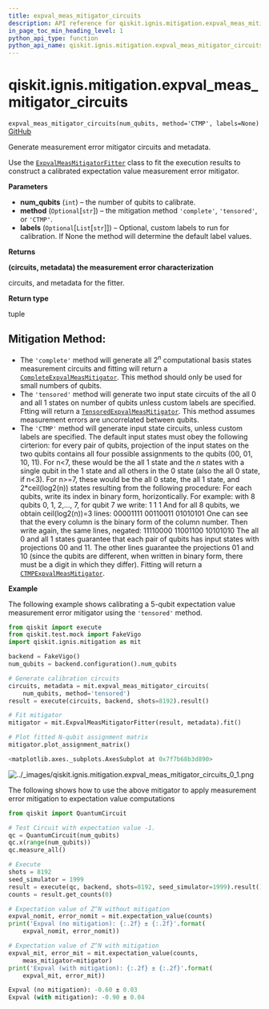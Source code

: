 ```yaml
---
title: expval_meas_mitigator_circuits
description: API reference for qiskit.ignis.mitigation.expval_meas_mitigator_circuits
in_page_toc_min_heading_level: 1
python_api_type: function
python_api_name: qiskit.ignis.mitigation.expval_meas_mitigator_circuits
---
```


# qiskit.ignis.mitigation.expval\_meas\_mitigator\_circuits

<span id="qiskit.ignis.mitigation.expval_meas_mitigator_circuits" />

`expval_meas_mitigator_circuits(num_qubits, method='CTMP', labels=None)` [GitHub](https://github.com/qiskit-community/qiskit-ignis/tree/stable/0.6/qiskit/ignis/mitigation/expval/circuits.py "view source code")

Generate measurement error mitigator circuits and metadata.

Use the [`ExpvalMeasMitigatorFitter`](qiskit.ignis.mitigation.ExpvalMeasMitigatorFitter "qiskit.ignis.mitigation.ExpvalMeasMitigatorFitter") class to fit the execution results to construct a calibrated expectation value measurement error mitigator.

**Parameters**

*   **num\_qubits** (`int`) – the number of qubits to calibrate.
*   **method** (`Optional`\[`str`]) – the mitigation method `'complete'`, `'tensored'`, or `'CTMP'`.
*   **labels** (`Optional`\[`List`\[`str`]]) – Optional, custom labels to run for calibration. If None the method will determine the default label values.

**Returns**

**(circuits, metadata) the measurement error characterization**

circuits, and metadata for the fitter.

**Return type**

tuple

## Mitigation Method:

*   The `'complete'` method will generate all $2^n$ computational basis states measurement circuits and fitting will return a [`CompleteExpvalMeasMitigator`](qiskit.ignis.mitigation.CompleteExpvalMeasMitigator "qiskit.ignis.mitigation.CompleteExpvalMeasMitigator"). This method should only be used for small numbers of qubits.
*   The `'tensored'` method will generate two input state circuits of the all 0 and all 1 states on number of qubits unless custom labels are specified. Ftting will return a [`TensoredExpvalMeasMitigator`](qiskit.ignis.mitigation.TensoredExpvalMeasMitigator "qiskit.ignis.mitigation.TensoredExpvalMeasMitigator"). This method assumes measurement errors are uncorrelated between qubits.
*   The `'CTMP'` method will generate input state circuits, unless custom labels are specified. The default input states must obey the following cirterion: for every pair of qubits, projection of the input states on the two qubits contains all four possible assignments to the qubits (00, 01, 10, 11). For n\<7, these would be the all 1 state and the $n$ states with a single qubit in the 1 state and all others in the 0 state (also the all 0 state, if n\<3). For n>=7, these would be the all 0 state, the all 1 state, and 2\*ceil(log2(n)) states resulting from the following procedure: For each qubits, write its index in binary form, horizontically. For example: with 8 qubits 0, 1, 2,…, 7, for qubit 7 we write: 1 1 1 And for all 8 qubits, we obtain ceil(log2(n))=3 lines: 00001111 00110011 01010101 One can see that the every column is the binary form of the column number. Then write again, the same lines, negated: 11110000 11001100 10101010 The all 0 and all 1 states guarantee that each pair of qubits has input states with projections 00 and 11. The other lines guarantee the projections 01 and 10 (since the qubits are different, when written in binary form, there must be a digit in which they differ). Fitting will return a [`CTMPExpvalMeasMitigator`](qiskit.ignis.mitigation.CTMPExpvalMeasMitigator "qiskit.ignis.mitigation.CTMPExpvalMeasMitigator").

**Example**

The following example shows calibrating a 5-qubit expectation value measurement error mitigator using the `'tensored'` method.

```python
from qiskit import execute
from qiskit.test.mock import FakeVigo
import qiskit.ignis.mitigation as mit

backend = FakeVigo()
num_qubits = backend.configuration().num_qubits

# Generate calibration circuits
circuits, metadata = mit.expval_meas_mitigator_circuits(
    num_qubits, method='tensored')
result = execute(circuits, backend, shots=8192).result()

# Fit mitigator
mitigator = mit.ExpvalMeasMitigatorFitter(result, metadata).fit()

# Plot fitted N-qubit assignment matrix
mitigator.plot_assignment_matrix()
```

```python
<matplotlib.axes._subplots.AxesSubplot at 0x7f7b68b3d890>
```

![../\_images/qiskit.ignis.mitigation.expval\_meas\_mitigator\_circuits\_0\_1.png](/images/api/qiskit/0.28/qiskit.ignis.mitigation.expval_meas_mitigator_circuits_0_1.png)

The following shows how to use the above mitigator to apply measurement error mitigation to expectation value computations

```python
from qiskit import QuantumCircuit

# Test Circuit with expectation value -1.
qc = QuantumCircuit(num_qubits)
qc.x(range(num_qubits))
qc.measure_all()

# Execute
shots = 8192
seed_simulator = 1999
result = execute(qc, backend, shots=8192, seed_simulator=1999).result()
counts = result.get_counts(0)

# Expectation value of Z^N without mitigation
expval_nomit, error_nomit = mit.expectation_value(counts)
print('Expval (no mitigation): {:.2f} ± {:.2f}'.format(
    expval_nomit, error_nomit))

# Expectation value of Z^N with mitigation
expval_mit, error_mit = mit.expectation_value(counts,
    meas_mitigator=mitigator)
print('Expval (with mitigation): {:.2f} ± {:.2f}'.format(
    expval_mit, error_mit))
```

```python
Expval (no mitigation): -0.60 ± 0.03
Expval (with mitigation): -0.90 ± 0.04
```

